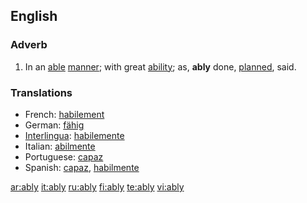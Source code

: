==English==

===Adverb===
{{en-adv}}

#In an [[able]] [[manner]]; with great [[ability]]; as, '''ably''' done, [[planned]], said.
===Translations===
*French: [[habilement]]
*German: [[fähig]]
*[[Interlingua]]: [[habilemente]]
*Italian: [[abilmente]]
*Portuguese: [[capaz]]
*Spanish: [[capaz]], [[habilmente]]

[[ar:ably]]
[[it:ably]]
[[ru:ably]]
[[fi:ably]]
[[te:ably]]
[[vi:ably]]